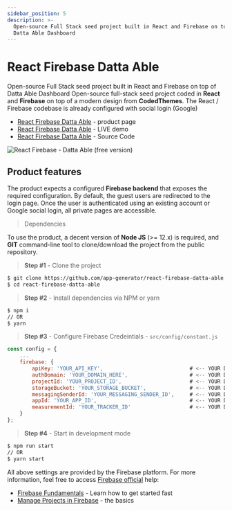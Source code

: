 ```yaml
---
sidebar_position: 5
description: >-
  Open-source Full Stack seed project built in React and Firebase on top of
  Datta Able Dashboard
---
```


# React Firebase Datta Able

<SubHeading> Open-source Full Stack seed project built in React and Firebase on top of Datta Able Dashboard </SubHeading>
Open-source full-stack seed project coded in **React** and **Firebase** on top of a modern design from **CodedThemes**. The React / Firebase codebase is already configured with social login (Google)

- [React Firebase Datta Able](https://appseed.us/product/react-firebase-datta-able) - product page
- [React Firebase Datta Able](https://react-firebase-datta-able.appseed-srv1.com/) - LIVE demo
- [React Firebase Datta Able](https://github.com/app-generator/react-firebase-datta-able) - Source Code

![React Firebase  - Datta Able (free version)](../../../static/assets/react-firebase-datta-app-view.jpg)

## Product features

The product expects a configured **Firebase backend** that exposes the required configuration. By default, the guest users are redirected to the login page. Once the user is authenticated using an existing account or Google social login, all private pages are accessible.

> Dependencies

To use the product, a decent version of **Node JS** (>= 12.x) is required, and **GIT** command-line tool to clone/download the project from the public repository.

> **Step #1** - Clone the project

```bash
$ git clone https://github.com/app-generator/react-firebase-datta-able.git
$ cd react-firebase-datta-able
```

> **Step #2** - Install dependencies via NPM or yarn

```bash
$ npm i
// OR
$ yarn
```

> **Step #3** - Configure Firebase Credeintials - `src/config/constant.js`

```javascript
const config = {
    ...
    firebase: {
        apiKey: 'YOUR_API_KEY',                            # <-- YOUR DATA HERE
        authDomain: 'YOUR_DOMAIN_HERE',                    # <-- YOUR DATA HERE
        projectId: 'YOUR_PROJECT_ID',                      # <-- YOUR DATA HERE
        storageBucket: 'YOUR_STORAGE_BUCKET',              # <-- YOUR DATA HERE
        messagingSenderId: 'YOUR_MESSAGING_SENDER_ID',     # <-- YOUR DATA HERE
        appId: 'YOUR_APP_ID',                              # <-- YOUR DATA HERE
        measurementId: 'YOUR_TRACKER_ID'                   # <-- YOUR DATA HERE
    }
};
```

> **Step #4** - Start in development mode

```bash
$ npm run start
// OR
$ yarn start
```

All above settings are provided by the Firebase platform. For more information, feel free to access [Firebase official](https://firebase.google.com/docs) help:

- [Firebase Fundamentals](https://firebase.google.com/docs/guides) - Learn how to get started fast
- [Manage Projects in Firebase](https://firebase.google.com/docs/projects/learn-more) - the basics
